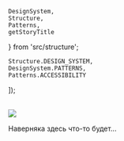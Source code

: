 
    DesignSystem,
    Structure,
    Patterns,
    getStoryTitle
} from 'src/structure';

    Structure.DESIGN_SYSTEM,
    DesignSystem.PATTERNS,
    Patterns.ACCESSIBILITY
]);

<Meta title={title} />

<br />

<img src="./stories/system/patterns/accessibility/image.png" />

Наверняка здесь что-то будет...

